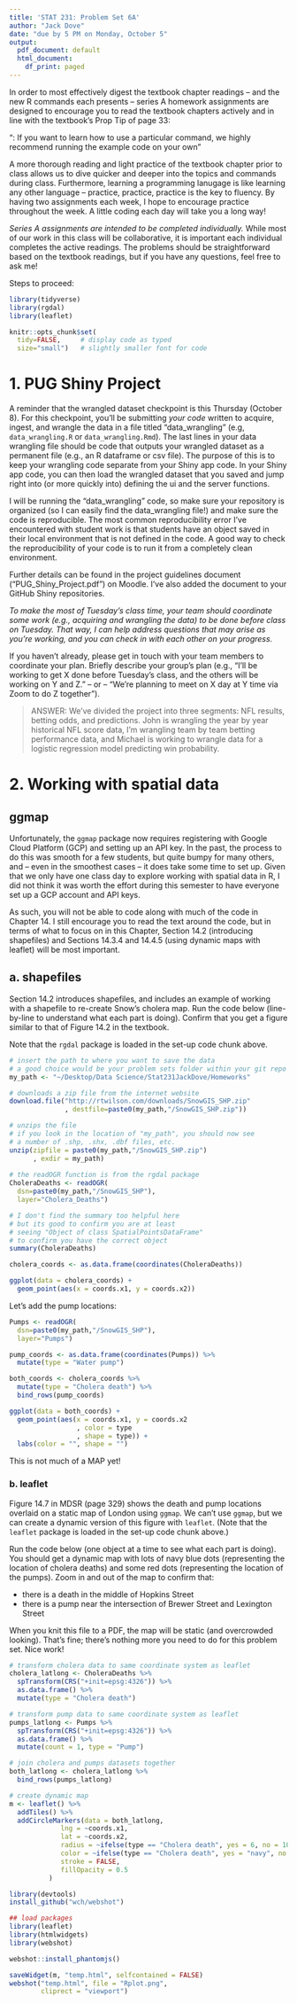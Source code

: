 ```yaml
---
title: 'STAT 231: Problem Set 6A'
author: "Jack Dove"
date: "due by 5 PM on Monday, October 5"
output:
  pdf_document: default
  html_document: 
    df_print: paged
---
```


In order to most effectively digest the textbook chapter readings -- and the  new R commands each presents -- series A homework assignments are designed to encourage you to read the textbook chapters actively and in line with the textbook's Prop Tip of page 33:

"\textbf{Pro Tip}: If you want to learn how to use a particular command, we highly recommend running the example code on your own" 

A more thorough reading and light practice of the textbook chapter prior to class allows us to dive quicker and deeper into the topics and commands during class.  Furthermore, learning a programming lanugage is like learning any other language -- practice, practice, practice is the key to fluency.  By having two assignments each week, I hope to encourage practice throughout the week.  A little coding each day will take you a long way!

*Series A assignments are intended to be completed individually.*  While most of our work in this class will be collaborative, it is important each individual completes the active readings.  The problems should be straightforward based on the textbook readings, but if you have any questions, feel free to ask me!

Steps to proceed:

\begin{enumerate}
\item In RStudio, go to File > Open Project, navigate to the folder with the course-content repo, select the course-content project (course-content.Rproj), and click "Open" 
\item Pull the course-content repo (e.g. using the blue-ish down arrow in the Git tab in upper right window)
\item Copy ps6A.Rmd from the course repo to your repo (see page 6 of the GitHub Classroom Guide for Stat231 if needed)
\item Close the course-content repo project in RStudio
\item Open YOUR repo project in RStudio
\item In the ps6A.Rmd file in YOUR repo, replace "YOUR NAME HERE" with your name
\item Add in your responses, committing and pushing to YOUR repo in appropriate places along the way
\item Run "Knit PDF" 
\item Upload the pdf to Gradescope.  Don't forget to select which of your pages are associated with each problem.  \textit{You will not get credit for work on unassigned pages (e.g., if you only selected the first page but your solution spans two pages, you would lose points for any part on the second page that the grader can't see).} 
\end{enumerate}

```r
library(tidyverse)
library(rgdal)
library(leaflet)

knitr::opts_chunk$set(
  tidy=FALSE,     # display code as typed
  size="small")   # slightly smaller font for code
```

\newpage
# 1. PUG Shiny Project

A reminder that the wrangled dataset checkpoint is this Thursday (October 8).  For this checkpoint, you'll be submitting *your code* written to acquire, ingest, and wrangle the data in a file titled "data_wrangling" (e.g, `data_wrangling.R` or `data_wrangling.Rmd`).  The last lines in your data wrangling file should be code that outputs your wrangled dataset as a permanent file (e.g., an R dataframe or csv file).  The purpose of this is to keep your wrangling code separate from your Shiny app code.  In your Shiny app code, you can then load the wrangled dataset that you saved and jump right into (or more quickly into) defining the ui and the server functions.

I will be running the "data_wrangling" code, so make sure your repository is organized (so I can easily find the data_wrangling file!) and make sure the code is reproducible. The most common reproducibility error I've encountered with student work is that students have an object saved in their local environment that is not defined in the code. A good way to check the reproducibility of your code is to run it from a completely clean environment.

Further details can be found in the project guidelines document ("PUG_Shiny_Project.pdf") on Moodle.  I've also added the document to your GitHub Shiny repositories.

*To make the most of Tuesday's class time, your team should coordinate some work (e.g., acquiring and wrangling the data) to be done before class on Tuesday.  That way, I can help address questions that may arise as you're working, and you can check in with each other on your progress.*

If you haven't already, please get in touch with your team members to coordinate your plan.  Briefly describe your group's plan (e.g., "I'll be working to get X done before Tuesday's class, and the others will be working on Y and Z." -- or -- "We're planning to meet on X day at Y time via Zoom to do Z together").

> ANSWER: We've divided the project into three segments: NFL results, betting odds, and predictions. John is wrangling the year by year historical NFL score data, I'm wrangling team by team betting performance data, and Michael is working to wrangle data for a logistic regression model predicting win probability. 



\newpage
# 2. Working with spatial data

## ggmap

Unfortunately, the `ggmap` package now requires registering with Google Cloud Platform (GCP) and setting up an API key.  In the past, the process to do this was smooth for a few students, but quite bumpy for many others, and -- even in the smoothest cases -- it does take some time to set up.  Given that we only have one class day to explore working with spatial data in R, I did not think it was worth the effort during this semester to have everyone set up a GCP account and API keys.

As such, you will not be able to code along with much of the code in Chapter 14.  I still encourage you to read the text around the code, but in terms of what to focus on in this Chapter, Section 14.2 (introducing shapefiles) and Sections 14.3.4 and 14.4.5 (using dynamic maps with leaflet) will be most important.

\newpage 

## a. shapefiles

Section 14.2 introduces shapefiles, and includes an example of working with a shapefile to re-create Snow's cholera map.  Run the code below (line-by-line to understand what each part is doing).  Confirm that you get a figure similar to that of Figure 14.2 in the textbook.  

Note that the `rgdal` package is loaded in the set-up code chunk above.

```r
# insert the path to where you want to save the data
# a good choice would be your problem sets folder within your git repo
my_path <- "~/Desktop/Data Science/Stat231JackDove/Homeworks"

# downloads a zip file from the internet website
download.file("http://rtwilson.com/downloads/SnowGIS_SHP.zip" 
              , destfile=paste0(my_path,"/SnowGIS_SHP.zip"))

# unzips the file
# if you look in the location of "my_path", you should now see
# a number of .shp, .shx, .dbf files, etc.
unzip(zipfile = paste0(my_path,"/SnowGIS_SHP.zip")
      , exdir = my_path)
  
# the readOGR function is from the rgdal package
CholeraDeaths <- readOGR( 
  dsn=paste0(my_path,"/SnowGIS_SHP"), 
  layer="Cholera_Deaths")

# I don't find the summary too helpful here
# but its good to confirm you are at least 
# seeing "Object of class SpatialPointsDataFrame"
# to confirm you have the correct object
summary(CholeraDeaths)

cholera_coords <- as.data.frame(coordinates(CholeraDeaths))

ggplot(data = cholera_coords) +
  geom_point(aes(x = coords.x1, y = coords.x2))
```

Let's add the pump locations:

```r
Pumps <- readOGR( 
  dsn=paste0(my_path,"/SnowGIS_SHP"), 
  layer="Pumps")

pump_coords <- as.data.frame(coordinates(Pumps)) %>%
  mutate(type = "Water pump")

both_coords <- cholera_coords %>%
  mutate(type = "Cholera death") %>%
  bind_rows(pump_coords)

ggplot(data = both_coords) +
  geom_point(aes(x = coords.x1, y = coords.x2
                 , color = type
                 , shape = type)) +
  labs(color = "", shape = "")
```

This is not much of a MAP yet!  

### b. leaflet

Figure 14.7 in MDSR (page 329) shows the death and pump locations overlaid on a static map of London using `ggmap`.  We can't use `ggmap`, but we can create a dynamic version of this figure with `leaflet`. (Note that the `leaflet` package is loaded in the set-up code chunk above.)

Run the code below (one object at a time to see what each part is doing).  You should get a dynamic map with lots of navy blue dots (representing the location of cholera deaths) and some red dots (representing the location of the pumps).  Zoom in and out of the map to confirm that:

- there is a death in the middle of Hopkins Street
- there is a pump near the intersection of Brewer Street and Lexington Street

When you knit this file to a PDF, the map will be static (and overcrowded looking).  That's fine; there's nothing more you need to do for this problem set.  Nice work!

```r
# transform cholera data to same coordinate system as leaflet
cholera_latlong <- CholeraDeaths %>%
  spTransform(CRS("+init=epsg:4326")) %>%
  as.data.frame() %>%
  mutate(type = "Cholera death")

# transform pump data to same coordinate system as leaflet
pumps_latlong <- Pumps %>%
  spTransform(CRS("+init=epsg:4326")) %>%
  as.data.frame() %>%
  mutate(count = 1, type = "Pump")

# join cholera and pumps datasets together
both_latlong <- cholera_latlong %>%
  bind_rows(pumps_latlong)

# create dynamic map
m <- leaflet() %>% 
  addTiles() %>%
  addCircleMarkers(data = both_latlong,
             lng = ~coords.x1,
             lat = ~coords.x2,
             radius = ~ifelse(type == "Cholera death", yes = 6, no = 10),
             color = ~ifelse(type == "Cholera death", yes = "navy", no = "red"),
             stroke = FALSE,
             fillOpacity = 0.5
          )

library(devtools)
install_github("wch/webshot")

## load packages
library(leaflet)
library(htmlwidgets)
library(webshot)

webshot::install_phantomjs()

saveWidget(m, "temp.html", selfcontained = FALSE)
webshot("temp.html", file = "Rplot.png",
        cliprect = "viewport")
```

 
